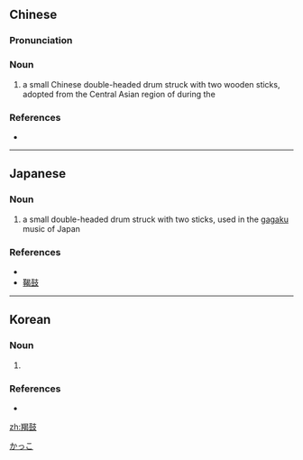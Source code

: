 ==Chinese==
{{zh-forms}}

===Pronunciation===
{{zh-pron
|m=jiégǔ
|cat=n
}}

===Noun===
{{zh-noun}}

# a small Chinese double-headed drum struck with two wooden sticks, adopted from the Central Asian region of {{w|Kucha}} during the {{w|Tang Dynasty}}

===References===
* {{pedialite|Jiegu}}

{{zh-cat|Musical instruments}}

----

==Japanese==
{{ja-kanjitab|かつ|k1=かっ|こ|yomi=o}}

===Noun===
{{ja-noun|かっこ}}

# a small double-headed drum struck with two sticks, used in the [[gagaku]] music of Japan

===References===
* {{pedialite|Kakko}}
* [[鞨鼓]]

[[Category:ja:Musical instruments|かっこ]]

----

==Korean==
{{ko-hanjatab}}

===Noun===
{{ko-noun|hj|hangeul=갈고}}

# {{hanja form of|갈고|galgo}}

===References===
* {{pedialite|Galgo}}

[[zh:羯鼓]]